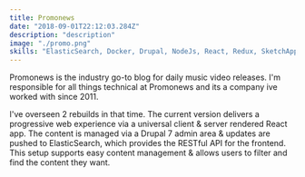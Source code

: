 ```yaml
---
title: Promonews
date: "2018-09-01T22:12:03.284Z"
description: "description"
image: "./promo.png"
skills: "ElasticSearch, Docker, Drupal, NodeJs, React, Redux, SketchApp, Stripe payments, Prototyping, Project Management, CSS, SASS"
---
```


Promonews is the industry go-to blog for daily music video releases.  I'm responsible for all things technical at Promonews and its a company ive worked with since 2011.  

I've overseen 2 rebuilds in that time.  The current version delivers a progressive web experience via a universal client & server rendered React app. The content is managed via a Drupal 7 admin area & updates are pushed to ElasticSearch, which provides the RESTful API for the frontend.  This setup supports easy content management & allows users to filter and find the content they want.
